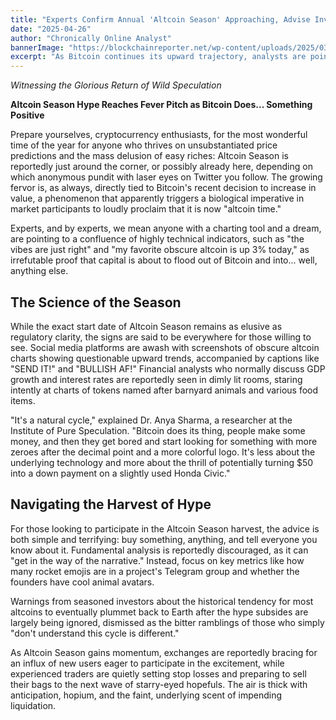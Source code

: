 ```yaml
---
title: "Experts Confirm Annual 'Altcoin Season' Approaching, Advise Investors to Prepare for Unsubstantiated Hype"
date: "2025-04-26"
author: "Chronically Online Analyst"
bannerImage: "https://blockchainreporter.net/wp-content/uploads/2025/03/trading-chart11-21.webp" thumbnailImage: "https://blockchainreporter.net/wp-content/uploads/2025/03/trading-chart11-21.webp" category: "Market Trends"
excerpt: "As Bitcoin continues its upward trajectory, analysts are pointing to increasingly frantic online chatter and vague chart patterns as definitive signs that the much-anticipated 'Altcoin Season' is once again upon us, urging participants to brace for peak speculative absurdity."
---
```


*Witnessing the Glorious Return of Wild Speculation*

**Altcoin Season Hype Reaches Fever Pitch as Bitcoin Does... Something Positive**

Prepare yourselves, cryptocurrency enthusiasts, for the most wonderful time of the year for anyone who thrives on unsubstantiated price predictions and the mass delusion of easy riches: Altcoin Season is reportedly just around the corner, or possibly already here, depending on which anonymous pundit with laser eyes on Twitter you follow. The growing fervor is, as always, directly tied to Bitcoin's recent decision to increase in value, a phenomenon that apparently triggers a biological imperative in market participants to loudly proclaim that it is now "altcoin time."

Experts, and by experts, we mean anyone with a charting tool and a dream, are pointing to a confluence of highly technical indicators, such as "the vibes are just right" and "my favorite obscure altcoin is up 3% today," as irrefutable proof that capital is about to flood out of Bitcoin and into... well, anything else.

## The Science of the Season

While the exact start date of Altcoin Season remains as elusive as regulatory clarity, the signs are said to be everywhere for those willing to see. Social media platforms are awash with screenshots of obscure altcoin charts showing questionable upward trends, accompanied by captions like "SEND IT!" and "BULLISH AF!" Financial analysts who normally discuss GDP growth and interest rates are reportedly seen in dimly lit rooms, staring intently at charts of tokens named after barnyard animals and various food items.

"It's a natural cycle," explained Dr. Anya Sharma, a researcher at the Institute of Pure Speculation. "Bitcoin does its thing, people make some money, and then they get bored and start looking for something with more zeroes after the decimal point and a more colorful logo. It's less about the underlying technology and more about the thrill of potentially turning $50 into a down payment on a slightly used Honda Civic."

## Navigating the Harvest of Hype

For those looking to participate in the Altcoin Season harvest, the advice is both simple and terrifying: buy something, anything, and tell everyone you know about it. Fundamental analysis is reportedly discouraged, as it can "get in the way of the narrative." Instead, focus on key metrics like how many rocket emojis are in a project's Telegram group and whether the founders have cool animal avatars.

Warnings from seasoned investors about the historical tendency for most altcoins to eventually plummet back to Earth after the hype subsides are largely being ignored, dismissed as the bitter ramblings of those who simply "don't understand this cycle is different."

As Altcoin Season gains momentum, exchanges are reportedly bracing for an influx of new users eager to participate in the excitement, while experienced traders are quietly setting stop losses and preparing to sell their bags to the next wave of starry-eyed hopefuls. The air is thick with anticipation, hopium, and the faint, underlying scent of impending liquidation.